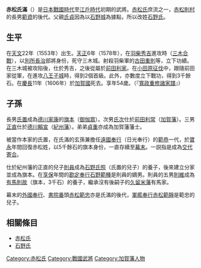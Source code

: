 {{unreferenced|time=2018-05-26T02:40:34+00:00}}
{{日本武士
|名稱= 赤松 氏滿
|圖片名稱= 
|圖片大小= 
|圖片說明= 
|時代= [[日本戰國時代|日本戰國時代]]—[[江戶時代|江戶時代]]初期
|出生日期= [[天文_(後奈良天皇)|天文]]22年（1553年）
|出生地點= 
|逝世日期= [[慶長|慶長]]11年（1606年）
|逝世地點= 
|假名= 
|羅馬字= 
|幼名= 
|改名= 
|别名= 小六郎、越後（通稱）
|諡号= 
|神号= 
|戒名= 宗英（『[[寬政重修諸家譜|寬政重修諸家譜]]』）
|洗禮名= 
|墓所= 
|朝廷官位= [[和泉守|和泉守]]
|幕府職位= 
|主君= [[別所長治|別所長治]]→[[羽柴秀吉|羽柴秀吉]]→[[前田利家|前田利家]]→[[前田利長|利長]]
|藩= [[加賀藩|加賀藩]]
|氏族= [[石野氏|石野氏]]（[[赤松氏|赤松氏]]）
|父母= 父：[[石野氏貞|石野氏貞]]<BR>母：[[藤田新右衛門|藤田新右衛門]]的妹妹
|養父= 
|養母= 
|兄弟= 弟：[[石野貞重|貞重]]
|姐妹= 
|正室= [[有馬則賴|有馬則賴]]的女兒
|側室= 
|嗣子= '''[[赤松氏置|氏置]]'''、[[石野氏次|氏次]]、[[石野正直|正直]]
|嗣女= 
|養子= 
|養女= 
}}
{{japanese|japanese=赤松 氏満|kana=あかまつ うじみつ|romaji=Akamatsu Ujimitsu|舊寫=赤松 氏滿}}
'''赤松氏滿'''（{{bd|1553年||1606年||}}）是[[日本戰國時代|日本戰國時代]]至[[江戶時代|江戶時代]]初期的武將。[[赤松氏|赤松氏]]庶流之一，[[赤松則村|赤松則村]]的長男[[赤松範資|範資]]的後代。父親[[石野氏貞|氏貞]]因為以[[石野城|石野城]]為據點，所以改姓[[石野氏|石野氏]]。

== 生平 ==
在[[天文_(後奈良天皇)|天文]]22年（1553年）出生。[[天正_(日本)|天正]]6年（1578年），在[[羽柴秀吉|羽柴秀吉]]進攻{{tsl|ja|三木城}}時（[[三木合戰|三木合戰]]），以[[別所長治|別所長治]]部將身份，死守三木城。射殺羽柴軍的[[古田重則|古田重則]]等，立下功績。在三木城被攻陷後，仕於秀吉，之後從屬於[[前田利家|前田利家]]。在[[小田原征伐|小田原征伐]]中，跟隨前田家從軍，在進攻[[八王子城|八王子城]]時，得到2個首級。此外，亦數度立下戰功，得到3千餘石。在[[慶長|慶長]]11年（1606年）於[[加賀國|加賀國]]死去。享年54歲。（『[[寬政重修諸家譜|寬政重修諸家譜]]』）

== 子孫 ==
長男[[赤松氏置|氏置]]成為[[德川家康|德川家康]]的[[旗本|旗本]]（[[御伽眾|御伽眾]]）。次男[[石野氏次|氏次]]仕於[[前田利常|前田利常]]（[[加賀藩|加賀藩]]）。三男[[石野正直|正直]]仕於[[德川賴宣|德川賴宣]]（[[紀州藩|紀州藩]]）。弟弟[[石野貞重|貞重]]亦成為加賀藩藩士。

被當作本家的氏置，在氏滿的玄孫兼擔任[[遠國奉行|遠國奉行]]（日光奉行）的[[赤松範恭|範恭]]一代，於[[寶永|寶永]]年間回復赤松姓，以5千餘石的旗本身份，一直存續至[[幕末|幕末]]。一説指是成為[[交代寄合|交代寄合]]。

仕於紀州藩的正直的兒子[[石野則員|則員]]成為[[石野氏照|石野氏照]]（氏置的兒子）的養子，後來建立分家並成為旗本。在[[享保|享保]]年間的[[勘定奉行|勘定奉行]][[石野範種|石野範種]]是則員的嫡男。則員的五男[[有馬則維|則維]]成為[[有馬則故|有馬則故]]（旗本，3千石）的養子，繼承沒有後嗣子的[[久留米藩|久留米藩]]有馬家。

幕末的[[外國奉行|外國奉行]]、[[書院番|書院番]]頭[[赤松範忠|赤松範忠]]亦是氏滿的後代，[[軍艦奉行|軍艦奉行]][[赤松範靜|赤松範靜]]是範忠的兒子。

== 相關條目 ==
*[[赤松氏|赤松氏]]
*[[石野氏|石野氏]]

{{赤松氏歷代當主|||石野氏}}
[[Category:赤松氏|Category:赤松氏]]
[[Category:戰國武將|Category:戰國武將]]
[[Category:加賀藩人物|Category:加賀藩人物]]